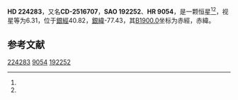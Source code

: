 {{Starbox begin
| name = HD 224283
}}
{{Starbox observe
| epoch = [[J2000.0|J2000.0]]
| constell = {{星座名待查}}<ref name=SIMBAD>{{cite web
 | url=http://simbad.u-strasbg.fr/simbad/sim-id?Ident=HR+9054
 | title =Pulsating variable Star
 | publisher=Centre de Données astronomiques de Strasbourg
 | work=SIMBAD
 | accessdate=2012-07-13}}</ref><ref name=DATA>{{cite web
 | url=http://vizier.u-strasbg.fr/viz-bin/VizieR-5?-out.add=.&-source=5050&-corr=PK=HR&-out.max=9999&HR=9054
 | title=VizieR Detailed Page
 | accessdate=2012-07-13
 | archive-date=2016-03-05
 | archive-url=https://web.archive.org/web/20160305055115/http://vizier.u-strasbg.fr/viz-bin/VizieR-5?-out.add=.&-source=5050&-corr=PK=HR&-out.max=9999&HR=9054
 | dead-url=no
 }}</ref>
| 星官 = 
| ra = {{RA|23|56|29.9}}<ref name=SIMBAD /><ref name=DATA />
| dec = {{DEC|-24|44|14}}<ref name=SIMBAD /><ref name=DATA />
| appmag_v = 6.31<ref name=SIMBAD /><ref name=DATA />
}}
{{Starbox character
| class = G5<ref name=SIMBAD /><ref name=DATA />
| b-v = 0.92<ref name=SIMBAD /><ref name=DATA />
| u-b = <ref name=SIMBAD /><ref name=DATA />
| r-i = <ref name=SIMBAD /><ref name=DATA />
| variable = 
}}
{{Starbox astrometry
| radial_v = 
| prop_mo_ra = -35
| parallax = 
| p_error = 
}}
{{Starbox catalog
| names =CD-2516707，[[SAO星表|SAO]] 192252，[[HD星表|HD]] 224283，[[HR星表|HR]] 9054}}
{{Starbox reference |Simbad=HR+9054}}
{{Starbox end}}

'''HD 224283'''，又名'''CD-2516707'''，'''SAO 192252'''、'''HR 9054'''，是一颗恒星<ref name=SIMBAD /><ref name=DATA />，视星等为6.31，位于[[銀道座標系|銀經]]40.82，[[銀道座標系|銀緯]]-77.43，其[[B1900.0|B1900.0]]坐标为赤經{{RA|23|51|20.8}}，赤緯{{DEC|-25|-77.43|39}}。

== 参考文献 ==
{{reflist}}

{{star-stub}}

[[Category:HD和HDE天體|224283]]
[[Category:HR天體|9054]]
[[Category:SAO天體|192252]]
